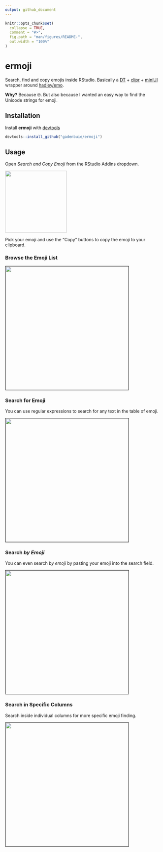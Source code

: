 ```yaml
---
output: github_document
---
```


<!-- README.md is generated from README.Rmd. Please edit that file -->

```r
knitr::opts_chunk$set(
  collapse = TRUE,
  comment = "#>",
  fig.path = "man/figures/README-",
  out.width = "100%"
)
```

[emo]: https://github.com/hadley/emo
[DT]: https://rstudio.github.io/DT
[clipr]: https://github.com/mdlincoln/clipr
[devtools]: https://github.com/r-lib/devtools
[miniUI]: http://shiny.rstudio.com/articles/gadget-ui.html

# ermoji

Search, find and copy emojis inside RStudio.
Basically a [DT] + [clipr] + [miniUI] wrapper around [hadley/emo][emo].

**Why?** Because 🤓. But also because I wanted an easy way to find the Unicode strings for emoji.

## Installation

Install **ermoji** with [devtools]

``` r
devtools::install_github("gadenbuie/ermoji")
```

## Usage

Open *Search and Copy Emoji* from the RStudio Addins dropdown.

<img src="inst/addins-list.png" width="200px">

Pick your emoji and use the "Copy" buttons to copy the emoji to your clipboard.

### Browse the Emoji List

<img src="inst/example-browse.png" width="400px" style="border: solid 1px black">

### Search for Emoji

You can use regular expressions to search for any text in the table of emoji.

<img src="inst/example-global-search.png" width="400px" style="border: solid 1px black">

### Search *by Emoji*

You can even search *by emoji* by pasting your emoji into the search field.

<img src="inst/example-emoji-search.png" width="400px" style="border: solid 1px black">

### Search in Specific Columns

Search inside individual columns for more specific emoji finding.

<img src="inst/example-column-search.png" width="400px" style="border: solid 1px black">
